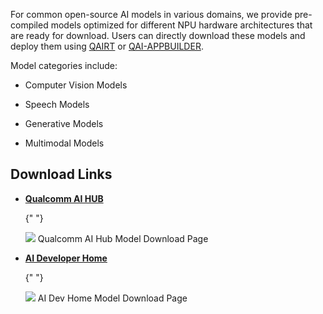 For common open-source AI models in various domains, we provide pre-compiled models optimized for different NPU hardware architectures that are ready for download.
Users can directly download these models and deploy them using [QAIRT](qairt-sdk#qairt) or [QAI-APPBUILDER](qai-appbuilder).

Model categories include:

- Computer Vision Models

- Speech Models

- Generative Models

- Multimodal Models

## Download Links

- [**Qualcomm AI HUB**](https://aihub.qualcomm.com/models)

  {" "}

  <div style={{ textAlign: "center" }}>
    <img src="/en/img/dragon/q6a/qai_hub.webp" style={{ width: "100%" }} />
    Qualcomm AI Hub Model Download Page
  </div>

- [**AI Developer Home**](https://www.aidevhome.com/data/models/)

  {" "}

  <div style={{ textAlign: "center" }}>
    <img src="/en/img/dragon/q6a/ai_dev.webp" style={{ width: "100%" }} />
    AI Dev Home Model Download Page
  </div>
